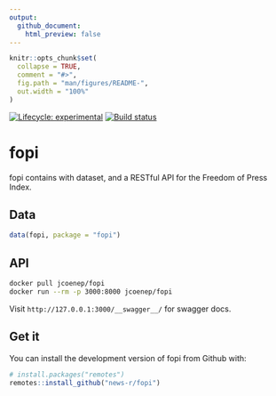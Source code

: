 ```yaml
---
output: 
  github_document:
    html_preview: false
---
```


<!-- README.md is generated from README.Rmd. Please edit that file -->

```r
knitr::opts_chunk$set(
  collapse = TRUE,
  comment = "#>",
  fig.path = "man/figures/README-",
  out.width = "100%"
)
```

<!-- badges: start -->
[![Lifecycle: experimental](https://img.shields.io/badge/lifecycle-experimental-orange.svg)](https://www.tidyverse.org/lifecycle/#experimental)
[![Build status](https://ci.appveyor.com/api/projects/status/eoilou2fr917aew4?svg=true)](https://ci.appveyor.com/project/JohnCoene/fopi)
<!-- badges: end -->

# fopi

fopi contains with dataset, and a RESTful API for the Freedom of Press Index.

## Data

``` r
data(fopi, package = "fopi")
```

## API

```bash
docker pull jcoenep/fopi
docker run --rm -p 3000:8000 jcoenep/fopi
```

Visit `http://127.0.0.1:3000/__swagger__/` for swagger docs.

## Get it

You can install the development version of fopi from Github with:

``` r
# install.packages("remotes")
remotes::install_github("news-r/fopi")
```